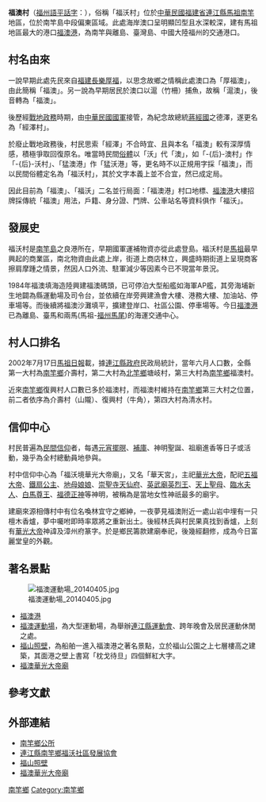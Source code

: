 {{Infobox ROC Village or Li
|Village/LiName = 福沃
|Village/Li = 村
|ProvinceName = [[福建省_(中華民國)|福建省]]（已虛級化）
|City/CountyName = [[連江縣_(中華民國)|連江縣]]
|DivName = [[南竿鄉|南竿鄉]]
|OldName = 福澳村
|Neighbors = [[復興村_(連江縣)|復興村]]、[[介壽村_(連江縣)|介壽村]]、[[清水村_(連江縣)|清水村]]
|Head = 陳泰英
}}
'''福澳村'''（[[福州語|福州語]][[平話字|平話字]]：{{Ipa|Hók-ó̤-chŏng}}），俗稱「福沃村」位於[[中華民國|中華民國]][[福建省_(中華民國)|福建省]][[連江縣_(中華民國)|連江縣]][[馬祖列島|馬祖]][[南竿鄉|南竿]]地區，位於南竿島中段偏東區域。此處海岸澳口呈明顯凹型且水深較深，建有馬祖地區最大的港口[[福澳港|福澳港]]，為南竿與離島、臺灣島、中國大陸福州的交通港口。

== 村名由來 ==
一說早期此處先民來自[[福建|福建]][[长乐市|長樂]][[厚福|厚福]]，以思念故鄉之情稱此處澳口為「厚福澳」，由此簡稱「福澳」。另一說為早期居民於澳口以滬（竹柵）捕魚，故稱「滬澳」，後音轉為「福澳」。{{r|南竿鄉志|page=地域篇 四、福澳}}

後歷經[[戰地政務|戰地政務]]時期，由[[中華民國國軍|中華民國國軍]]接管，為紀念故總統[[蔣經國|蔣經國]]之德澤，遂更名為「經澤村」。{{r|南竿鄉志|page=地域篇 四、福澳}}

於廢止戰地政務後，村民思索「經澤」不合時宜、且與本名「福澳」較有深厚情感，積極爭取回復原名。唯當時民間[[俗體|俗體]]以「沃」代「澳」，如「-{后}-澳村」作「-{后}-沃村」、「猛澳港」作「猛沃港」等，更名時不以正規用字採「福澳」，而以民間俗體定名為「福沃村」，其於文字本義上並不合宜，然已成定局。{{r|南竿鄉志|page=地域篇 四、福澳}}

因此目前為「福澳」、「福沃」二名並行局面：「福澳港」村口地標、[[福澳港|福澳港]]大樓招牌採傳統「福澳」用法，戶籍、身分證、門牌、公車站名等資料俱作「福沃」。

== 發展史 ==
福沃村是[[南竿島|南竿島]]之良港所在，早期國軍運補物資亦從此處登島。福沃村是[[馬祖|馬祖]]最早興起的商業區，南北物資由此處上岸，街道上商店林立，興盛時期街道上呈現商客擦肩摩踵之情景，然因人口外流、駐軍減少等因素今已不現當年景況。

1984年福澳填海造陸興建福澳碼頭，已可停泊大型船艦如海軍AP艦，其旁海埔新生地闢為縣運動場及司令台，並依續在岸旁興建漁會大樓、港務大樓、加油站、停車場等。而後續將福澳沙灘填平，擴建登岸口、社區公園、停車場等。今日[[福澳港|福澳港]]已為離島、臺馬和兩馬(馬祖-[[福州|福州]][[馬尾區|馬尾]])的海運交通中心。

==村人口排名==
2002年7月17日[[馬祖日報|馬祖日報]]載，據[[連江縣政府|連江縣政府]]民政局統計，當年六月人口數，全縣第一大村為[[南竿鄉|南竿鄉]]介壽村，第二大村為[[北竿鄉|北竿鄉]]塘岐村，第三大村為[[南竿鄉|南竿鄉]]福澳村。

近來[[南竿鄉|南竿鄉]]復興村人口數已多於福澳村，而福澳村維持在[[南竿鄉|南竿鄉]]第三大村之位置，前二者依序為介壽村（山隴）、復興村（牛角），第四大村為清水村。

== 信仰中心 ==
村民普遍為[[民間信仰|民間信仰]]者，每遇[[元宵擺暝|元宵擺暝]]、[[補庫|補庫]]、神明聖誕、祖廟進香等日子或活動，幾乎為全村總動員地參與。

村中信仰中心為「福沃境華光大帝廟」，又名「華天宮」，主祀[[華光大帝|華光大帝]]{{r|馬祖列島記}}，配祀[[五福大帝|五福大帝]]、[[鐵扇公主|鐵扇公主]]、[[地母娘娘|地母娘娘]]、[[崇聖寺天仙府|崇聖寺天仙府]]、[[英武廟英烈王|英武廟英烈王]]、[[天上聖母|天上聖母]]、[[臨水夫人|臨水夫人]]、[[白馬尊王|白馬尊王]]、[[福德正神|福德正神]]等神明，被稱為是當地女性神祇最多的廟宇。

建廟來源相傳村中有位名喚林宜守之鄉紳，一夜夢見福澳附近一處山岩中埋有一只檀木香爐，夢中囑咐即時率眾將之重新出土。後經林氏與村民果真找到香爐，上刻有[[華光大帝|華光大帝]]神諱及漳州府篆字。於是鄉民籌款建廟奉祀，後幾經翻修，成為今日富麗堂皇的外觀。

== 著名景點 ==
[[File:福澳運動場_20140405.jpg|thumb]]
*[[福澳港|福澳港]]
*[[福澳運動場|福澳運動場]]，為大型運動場，為舉辦[[連江縣運動會|連江縣運動會]]、跨年晚會及居民運動休閒之處。
*[[福山照壁|福山照壁]]，為船舶一進入福澳港之著名景點，立於福山公園之上七層樓高之建築，其面港之壁上書寫「枕戈待旦」四個鮮紅大字。
*[[福澳華光大帝廟|福澳華光大帝廟]]

== 參考文獻 ==
{{Reflist|refs =
<ref name="南竿鄉志">{{cite book|author1=邱新福|title=《南竿鄉志》|url=http://www.nankan.gov.tw/history/index.html|date=2011年|publisher=連江縣南竿鄉公所}}</ref>
<ref name="馬祖列島記">{{cite book|author1=林金炎|title=《馬祖列島記》|date=1991年}}</ref>
 }}

== 外部連結 ==
*[http://www.nankan.gov.tw/index.htm 南竿鄉公所]
*[http://sixstar.moc.gov.tw/blog/A209004/communityAction.do?method=doCommunityView 連江縣南竿鄉福沃社區發展協會]
*[https://tw.travel.yahoo.net/spot/spo3950026604 福山照壁]{{dead link|date=2018年4月 |bot=InternetArchiveBot |fix-attempted=yes }}
*[http://travel.network.com.tw/main/travel/point/showpage/1006.html 福澳華光大帝廟]

{{連江縣行政區劃}}

[[Category:中華民國連江縣的村和里|南竿鄉]]
[[Category:南竿鄉|Category:南竿鄉]]